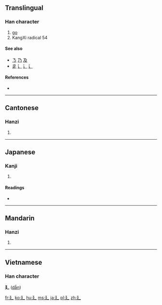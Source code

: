 {{also|ㄋ|乃|及}}
==Translingual==

===Han character===
{{Han char|rn=54|rad=廴|as=00|sn=3|four=|canj=弓弓大 (NNK)}}

# [[go]]
# KangXi radical 54

====See also====
* [[ㄋ]] [[乃]] [[及]] <!-- Graphically similar -->
* [[辵]] [[辶]] [[⻌]] [[⻍]] <!-- Similar meaning (walk) and shape -->

====References====
* {{Han ref|kx=0352.280|dkj=09566|dj=0666.150|hdz=10403.070|uh=5EF4|ud=24308}}

----

==Cantonese==

===Hanzi===
{{yue-hanzi|jyut=|y=yan2}}

# {{defn|Cantonese|sort=廴00}}

----

==Japanese==

===Kanji===
{{ja-kanji|grade=|rs=廴00}}

# {{defn|Japanese|sort=廴00}}

====Readings====
* {{ja-readings|on=[[いん]] (in)|kun=[[のばす]] (nobasu)}}

----

==Mandarin==

===Hanzi===
{{cmn-hanzi|pin=[[yǐn]] ([[yin3]])|wg=yin<sup>3</sup>}}
#{{defn|Mandarin|sort=廴00}}

----

==Vietnamese==
===Han character===
'''廴''' ([[dẫn]])

[[fr:廴]]
[[ko:廴]]
[[hu:廴]]
[[ms:廴]]
[[ja:廴]]
[[pl:廴]]
[[zh:廴]]